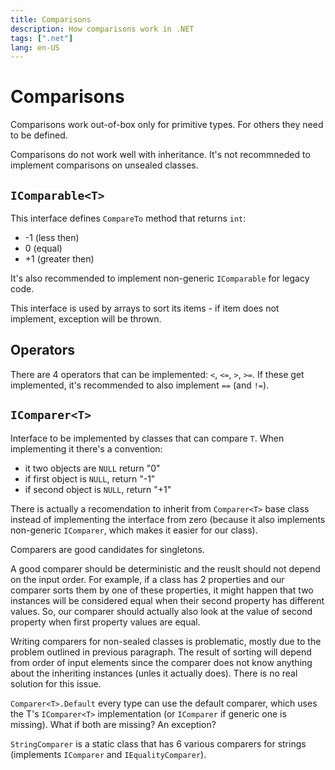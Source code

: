 ```yaml
---
title: Comparisons
description: How comparisons work in .NET
tags: [".net"]
lang: en-US
---
```


# Comparisons

Comparisons work out-of-box only for primitive types. For others they need to be
defined.

Comparisons do not work well with inheritance. It's not recommneded to implement
comparisons on unsealed classes.

## `IComparable<T>`

This interface defines `CompareTo` method that returns `int`:
- -1 (less then)
- 0 (equal)
- +1 (greater then)

It's also recommended to implement non-generic `IComparable` for legacy code.

This interface is used by arrays to sort its items - if item does not implement,
exception will be thrown.

## Operators

There are 4 operators that can be implemented: `<`, `<=`, `>`, `>=`. If these get
implemented, it's recommended to also implement `==` (and `!=`).

## `IComparer<T>`

Interface to be implemented by classes that can compare `T`. When implementing
it there's a convention:
- it two objects are `NULL` return "0"
- if first object is `NULL`, return "-1"
- if second object is `NULL`, return "+1"

There is actually a recomendation to inherit from `Comparer<T>` base class
instead of implementing the interface from zero (because it also implements
non-generic `IComparer`, which makes it easier for our class).

Comparers are good candidates for singletons.

A good comparer should be deterministic and the reuslt should not depend on the
input order. For example, if a class has 2 properties and our comparer sorts
them by one of these properties, it might happen that two instances will be
considered equal when their second property has different values. So, our
comparer should actually also look at the value of second property when first
property values are equal.

Writing comparers for non-sealed classes is problematic, mostly due to the
problem outlined in previous paragraph. The result of sorting will depend from
order of input elements since the comparer does not know anything about the
inheriting instances (unles it actually does). There is no real solution for
this issue.

`Comparer<T>.Default` every type can use the default comparer, which uses the
T's `IComparer<T>` implementation (or `IComparer` if generic one is missing).
What if both are missing? An exception?

`StringComparer` is a static class that has 6 various comparers for strings
(implements `IComparer` and `IEqualityComparer`).